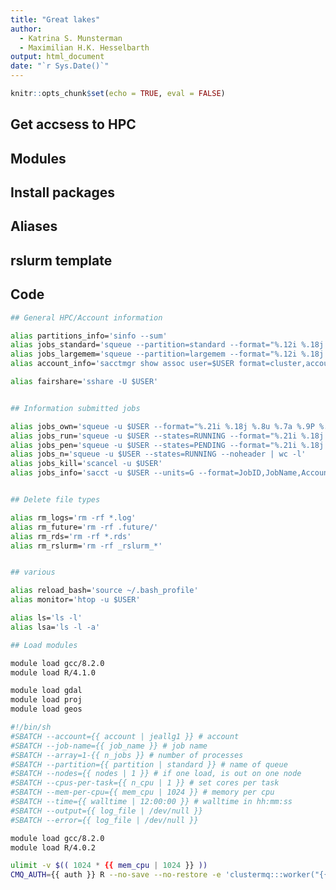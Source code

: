 ```yaml
---
title: "Great lakes"
author:
  - Katrina S. Munsterman
  - Maximilian H.K. Hesselbarth
output: html_document
date: "`r Sys.Date()`"
---
```


```r
knitr::opts_chunk$set(echo = TRUE, eval = FALSE)
```

## Get accsess to HPC 

## Modules 

## Install packages

## Aliases

## rslurm template

## Code


```bash
## General HPC/Account information

alias partitions_info='sinfo --sum'
alias jobs_standard='squeue --partition=standard --format="%.12i %.18j %.8u %.6a %.9P %.10l %.10M %.5D %.4C %.7m %16R %.8T"'
alias jobs_largemem='squeue --partition=largemem --format="%.12i %.18j %.8u %.6a  %.9P %.10l %.10M %.5D %.4C %.7m %16R %.8T"'
alias account_info='sacctmgr show assoc user=$USER format=cluster,account,QOS,user,MaxSubmit,MaxJobs,GrpTRES'

alias fairshare='sshare -U $USER'


## Information submitted jobs

alias jobs_own='squeue -u $USER --format="%.21i %.18j %.8u %.7a %.9P %.10l %.10M %.5D %.4C %.7m %16R %.8T"'
alias jobs_run='squeue -u $USER --states=RUNNING --format="%.21i %.18j %.8u %.7a %.9P %.10l %.10M %.5D %.4C %.7m %16R %.8T"'
alias jobs_pen='squeue -u $USER --states=PENDING --format="%.21i %.18j %.8u %.7a %.9P %.10l %.10M %.5D %.4C %.7m %16R %.8T"'
alias jobs_n='squeue -u $USER --states=RUNNING --noheader | wc -l'
alias jobs_kill='scancel -u $USER'
alias jobs_info='sacct -u $USER --units=G --format=JobID,JobName,Account,Partition,Timelimit,Elapsed,AllocNodes,AllocCPU,ReqMem,MaxRSS,State'


## Delete file types

alias rm_logs='rm -rf *.log'
alias rm_future='rm -rf .future/'
alias rm_rds='rm -rf *.rds'
alias rm_rslurm='rm -rf _rslurm_*'


## various

alias reload_bash='source ~/.bash_profile'
alias monitor='htop -u $USER'

alias ls='ls -l'
alias lsa='ls -l -a'
```

```bash
## Load modules

module load gcc/8.2.0
module load R/4.1.0

module load gdal
module load proj
module load geos
```

```bash
#!/bin/sh
#SBATCH --account={{ account | jeallg1 }} # account
#SBATCH --job-name={{ job_name }} # job name
#SBATCH --array=1-{{ n_jobs }} # number of processes
#SBATCH --partition={{ partition | standard }} # name of queue
#SBATCH --nodes={{ nodes | 1 }} # if one load, is out on one node
#SBATCH --cpus-per-task={{ n_cpu | 1 }} # set cores per task
#SBATCH --mem-per-cpu={{ mem_cpu | 1024 }} # memory per cpu 
#SBATCH --time={{ walltime | 12:00:00 }} # walltime in hh:mm:ss
#SBATCH --output={{ log_file | /dev/null }}
#SBATCH --error={{ log_file | /dev/null }}

module load gcc/8.2.0
module load R/4.0.2

ulimit -v $(( 1024 * {{ mem_cpu | 1024 }} ))
CMQ_AUTH={{ auth }} R --no-save --no-restore -e 'clustermq:::worker("{{ master }}")'
```

